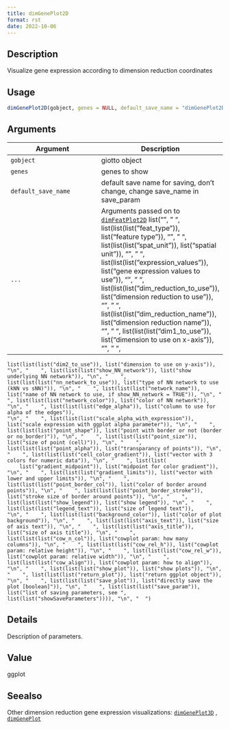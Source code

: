 ```yaml
--- 
title: dimGenePlot2D 
format: rst 
date: 2022-10-06 
--- 
```


## Description

Visualize gene expression according to dimension reduction coordinates


## Usage

```r
dimGenePlot2D(gobject, genes = NULL, default_save_name = "dimGenePlot2D", ...)
```


## Arguments

Argument      |Description
------------- |----------------
`gobject`     |     giotto object
`genes`     |     genes to show
`default_save_name`     |     default save name for saving, don't change, change save_name in save_param
`...`     |      Arguments passed on to [`dimFeatPlot2D`](#dimfeatplot2d)   list("\n", "    ", list(list(list("feat_type")), list("feature type")), "\n", "    ", list(list(list("spat_unit")), list("spatial unit")), "\n", "    ", list(list(list("expression_values")), list("gene expression values to use")), "\n", "    ", list(list(list("dim_reduction_to_use")), list("dimension reduction to use")), "\n", "    ", list(list(list("dim_reduction_name")), list("dimension reduction name")), "\n", "    ", list(list(list("dim1_to_use")), list("dimension to use on x-axis")), "\n", "    ", 
    list(list(list("dim2_to_use")), list("dimension to use on y-axis")), "\n", "    ", list(list(list("show_NN_network")), list("show underlying NN network")), "\n", "    ", list(list(list("nn_network_to_use")), list("type of NN network to use (kNN vs sNN)")), "\n", "    ", list(list(list("network_name")), list("name of NN network to use, if show_NN_network = TRUE")), "\n", "    ", list(list(list("network_color")), list("color of NN network")), "\n", "    ", list(list(list("edge_alpha")), list("column to use for alpha of the edges")), 
    "\n", "    ", list(list(list("scale_alpha_with_expression")), list("scale expression with ggplot alpha parameter")), "\n", "    ", list(list(list("point_shape")), list("point with border or not (border or no_border)")), "\n", "    ", list(list(list("point_size")), list("size of point (cell)")), "\n", "    ", list(list(list("point_alpha")), list("transparancy of points")), "\n", "    ", list(list(list("cell_color_gradient")), list("vector with 3 colors for numeric data")), "\n", "    ", list(list(
        list("gradient_midpoint")), list("midpoint for color gradient")), "\n", "    ", list(list(list("gradient_limits")), list("vector with lower and upper limits")), "\n", "    ", list(list(list("point_border_col")), list("color of border around points")), "\n", "    ", list(list(list("point_border_stroke")), list("stroke size of border around points")), "\n", "    ", list(list(list("show_legend")), list("show legend")), "\n", "    ", list(list(list("legend_text")), list("size of legend text")), 
    "\n", "    ", list(list(list("background_color")), list("color of plot background")), "\n", "    ", list(list(list("axis_text")), list("size of axis text")), "\n", "    ", list(list(list("axis_title")), list("size of axis title")), "\n", "    ", list(list(list("cow_n_col")), list("cowplot param: how many columns")), "\n", "    ", list(list(list("cow_rel_h")), list("cowplot param: relative height")), "\n", "    ", list(list(list("cow_rel_w")), list("cowplot param: relative width")), "\n", "    ", 
    list(list(list("cow_align")), list("cowplot param: how to align")), "\n", "    ", list(list(list("show_plot")), list("show plots")), "\n", "    ", list(list(list("return_plot")), list("return ggplot object")), "\n", "    ", list(list(list("save_plot")), list("directly save the plot [boolean]")), "\n", "    ", list(list(list("save_param")), list("list of saving parameters, see ", list(list("showSaveParameters")))), "\n", "  ")


## Details

Description of parameters.


## Value

ggplot


## Seealso

Other dimension reduction gene expression visualizations:
 [`dimGenePlot3D`](#dimgeneplot3d) ,
 [`dimGenePlot`](#dimgeneplot)


